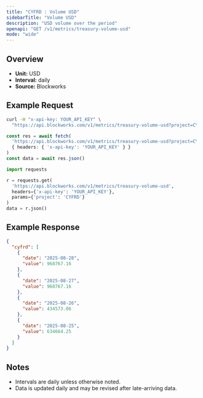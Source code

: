 ```yaml
---
title: "CYFRD : Volume USD"
sidebarTitle: "Volume USD"
description: "USD volume over the period"
openapi: "GET /v1/metrics/treasury-volume-usd"
mode: "wide"
---
```


## Overview

- **Unit:** USD
- **Interval:** daily
- **Source:** Blockworks

## Example Request

<CodeGroup>

```bash cURL
curl -H "x-api-key: YOUR_API_KEY" \
  "https://api.blockworks.com/v1/metrics/treasury-volume-usd?project=CYFRD"
```

```typescript TypeScript
const res = await fetch(
  'https://api.blockworks.com/v1/metrics/treasury-volume-usd?project=CYFRD',
  { headers: { 'x-api-key': 'YOUR_API_KEY' } }
)
const data = await res.json()
```

```python Python
import requests

r = requests.get(
  'https://api.blockworks.com/v1/metrics/treasury-volume-usd',
  headers={'x-api-key': 'YOUR_API_KEY'},
  params={'project': 'CYFRD'}
)
data = r.json()
```

</CodeGroup>

## Example Response

```json
{
  "cyfrd": [
    {
      "date": "2025-08-28",
      "value": 968767.16
    },
    {
      "date": "2025-08-27",
      "value": 968767.16
    },
    {
      "date": "2025-08-26",
      "value": 434573.06
    },
    {
      "date": "2025-08-25",
      "value": 634664.25
    }
  ]
}
```

## Notes
- Intervals are daily unless otherwise noted.
- Data is updated daily and may be revised after late-arriving data.
